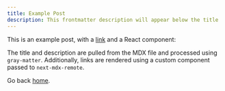 ```yaml
---
title: Example Post
description: This frontmatter description will appear below the title
---
```


This is an example post, with a [link](https://nextjs.org) and a React
component:

The title and description are pulled from the MDX file and processed using
`gray-matter`. Additionally, links are rendered using a custom component passed
to `next-mdx-remote`.

Go back [home](/).
